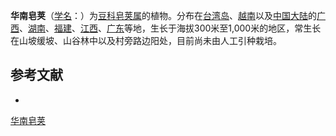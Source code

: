 {{Speciesbox
| name = 华南皂荚
| status = 
| status_system = 
| image =
| genus = Gleditsia
| species = fera
| authority = (Lour.) Merr.
}}

'''华南皂荚'''（[[学名|学名]]：{{lang|la|''Gleditsia fera''}}）为[[豆科|豆科]][[皂荚属|皂荚属]]的植物。分布在[[台湾岛|台湾岛]]、[[越南|越南]]以及[[中国大陆|中国大陆]]的[[广西|广西]]、[[湖南|湖南]]、[[福建|福建]]、[[江西|江西]]、[[广东|广东]]等地，生长于海拔300米至1,000米的地区，常生长在山坡缓坡、山谷林中以及村旁路边阳处，目前尚未由人工引种栽培。

== 参考文献 ==
<div class="references-small">
* {{cite web| url =http://www.bioinfo.cn/db05/KmzwSpecies.php?action=view&id=2575| title =华南皂荚| work =《中国高等植物数据库全库》| publisher =中国科学院微生物研究所| author =昆明植物研究所| accessdate =2009-02-23| deadurl =yes| archiveurl =https://web.archive.org/web/20160305043727/http://www.bioinfo.cn/db05/KmzwSpecies.php?action=view&id=2575| archivedate =2016-03-05}}
</div>
{{Taxonbar|from=Q10905574}}

[[Category:皂荚属|华南皂荚]]


{{植物小作品}}